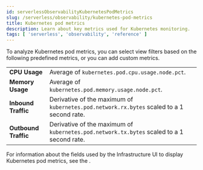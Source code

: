 ```yaml
---
id: serverlessObservabilityKubernetesPodMetrics
slug: /serverless/observability/kubernetes-pod-metrics
title: Kubernetes pod metrics
description: Learn about key metrics used for Kubernetes monitoring.
tags: [ 'serverless', 'observability', 'reference' ]
---
```


<div id="kubernetes-pod-metrics"></div>

To analyze Kubernetes pod metrics,
you can select view filters based on the following predefined metrics,
or you can add <DocLink id="serverlessObservabilityViewInfrastructureMetrics" section="add-custom-metrics">custom metrics</DocLink>.


|  |  |
|---|---|
| **CPU Usage** | Average of `kubernetes.pod.cpu.usage.node.pct`.  |
| **Memory Usage** | Average of `kubernetes.pod.memory.usage.node.pct`. |
| **Inbound Traffic** | Derivative of the maximum of `kubernetes.pod.network.rx.bytes` scaled to a 1 second rate. |
| **Outbound Traffic** | Derivative of the maximum of `kubernetes.pod.network.tx.bytes` scaled to a 1 second rate. |

For information about the fields used by the Infrastructure UI to display Kubernetes pod metrics, see the
<DocLink id="serverlessObservabilityMetricsFields" />.
